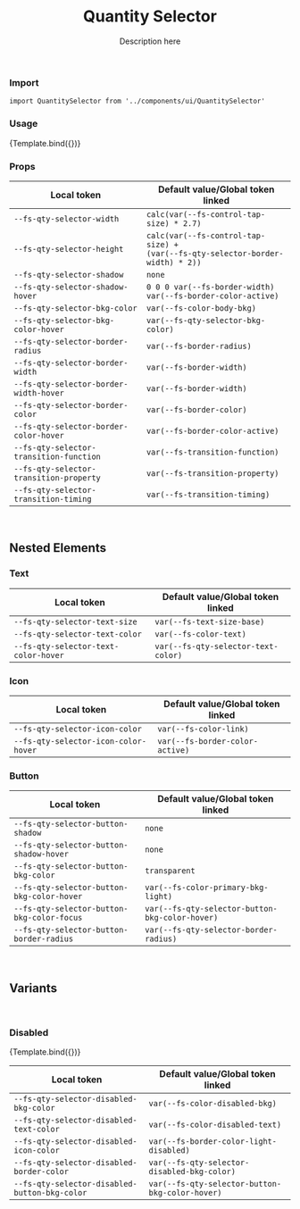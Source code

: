 

<Meta title="Organisms/QuantitySelector" component={QuantitySelector} />


<header>

# Quantity Selector

Description here

</header>

### Import

`import QuantitySelector from '../components/ui/QuantitySelector'`

### Usage

<Canvas>
  <Story name="QuantitySelector">
    {Template.bind({})}
  </Story>
</Canvas>

### Props

<ArgsTable story="QuantitySelector" />

| Local token                                        | Default value/Global token linked                                                         |
| -------------------------------------------------- | ----------------------------------------------------------------------------------------- |
| <code>--fs-qty-selector-width</code>               | <code>calc(var(--fs-control-tap-size) * 2.7)</code>                                       |
| <code>--fs-qty-selector-height</code>              | <code>calc(var(--fs-control-tap-size) + (var(--fs-qty-selector-border-width) * 2))</code> |
| <code>--fs-qty-selector-shadow</code>              | <code>none</code>                                                                         |
| <code>--fs-qty-selector-shadow-hover</code>        | <code>0 0 0 var(--fs-border-width) var(--fs-border-color-active)</code>                   |
| <code>--fs-qty-selector-bkg-color</code>           | <code>var(--fs-color-body-bkg)</code>                                                     |
| <code>--fs-qty-selector-bkg-color-hover</code>     | <code>var(--fs-qty-selector-bkg-color)</code>                                             |
| <code>--fs-qty-selector-border-radius</code>       | <code>var(--fs-border-radius)</code>                                                      |
| <code>--fs-qty-selector-border-width</code>        | <code>var(--fs-border-width)</code>                                                       |
| <code>--fs-qty-selector-border-width-hover</code>  | <code>var(--fs-border-width)</code>                                                       |
| <code>--fs-qty-selector-border-color</code>        | <code>var(--fs-border-color)</code>                                                       |
| <code>--fs-qty-selector-border-color-hover</code>  | <code>var(--fs-border-color-active)</code>                                                |
| <code>--fs-qty-selector-transition-function</code> | <code>var(--fs-transition-function)</code>                                                |
| <code>--fs-qty-selector-transition-property</code> | <code>var(--fs-transition-property)</code>                                                |
| <code>--fs-qty-selector-transition-timing</code>   | <code>var(--fs-transition-timing)</code>                                                  |

<br />

## Nested Elements

### Text

| Local token                                     | Default value/Global token linked              |
| ----------------------------------------------- | ---------------------------------------------- |
| <code>--fs-qty-selector-text-size</code>        | <code>var(--fs-text-size-base)</code>          |
| <code>--fs-qty-selector-text-color</code>       | <code>var(--fs-color-text)</code>              |
| <code>--fs-qty-selector-text-color-hover</code> | <code>var(--fs-qty-selector-text-color)</code> |

### Icon

| Local token                                     | Default value/Global token linked          |
| ----------------------------------------------- | ------------------------------------------ |
| <code>--fs-qty-selector-icon-color</code>       | <code>var(--fs-color-link)</code>          |
| <code>--fs-qty-selector-icon-color-hover</code> | <code>var(--fs-border-color-active)</code> |

### Button

| Local token                                           | Default value/Global token linked                          |
| ----------------------------------------------------- | ---------------------------------------------------------- |
| <code>--fs-qty-selector-button-shadow</code>          | <code>none</code>                                          |
| <code>--fs-qty-selector-button-shadow-hover</code>    | <code>none</code>                                          |
| <code>--fs-qty-selector-button-bkg-color</code>       | <code>transparent</code>                                   |
| <code>--fs-qty-selector-button-bkg-color-hover</code> | <code>var(--fs-color-primary-bkg-light)</code>             |
| <code>--fs-qty-selector-button-bkg-color-focus</code> | <code>var(--fs-qty-selector-button-bkg-color-hover)</code> |
| <code>--fs-qty-selector-button-border-radius</code>   | <code>var(--fs-qty-selector-border-radius)</code>          |

<br />

## Variants

<br />

### Disabled

<Canvas>
  <Story
    name="Disabled"
    args={{
      disabled: true,
    }}
  >
    {Template.bind({})}
  </Story>
</Canvas>

| Local token                                              | Default value/Global token linked                          |
| -------------------------------------------------------- | ---------------------------------------------------------- |
| <code>--fs-qty-selector-disabled-bkg-color</code>        | <code>var(--fs-color-disabled-bkg)</code>                  |
| <code>--fs-qty-selector-disabled-text-color</code>       | <code>var(--fs-color-disabled-text)</code>                 |
| <code>--fs-qty-selector-disabled-icon-color</code>       | <code>var(--fs-border-color-light-disabled)</code>         |
| <code>--fs-qty-selector-disabled-border-color</code>     | <code>var(--fs-qty-selector-disabled-bkg-color)</code>     |
| <code>--fs-qty-selector-disabled-button-bkg-color</code> | <code>var(--fs-qty-selector-button-bkg-color-hover)</code> |

<br />